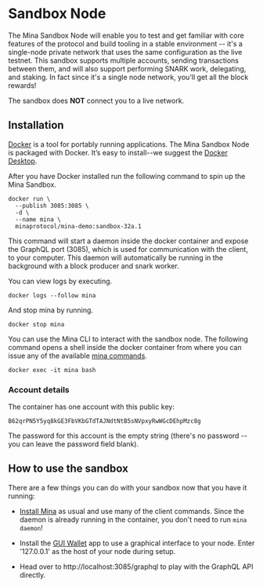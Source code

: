 
# Sandbox Node

The Mina Sandbox Node will enable you to test and get familiar with core features of the protocol and build tooling in a stable environment -- it's a single-node private network that uses the same configuration as the live testnet. This sandbox supports multiple accounts, sending transactions between them, and will also support performing SNARK work, delegating, and staking. In fact since it's a single node network, you'll get all the block rewards!

<Alert>

The sandbox does **NOT** connect you to a live network.

</Alert>

## Installation

[Docker](https://www.docker.com) is a tool for portably running applications. The Mina Sandbox Node is packaged with Docker. It’s easy to install--we suggest the [Docker Desktop](https://www.docker.com/products/docker-desktop).

After you have Docker installed run the following command to spin up the Mina Sandbox.

```
docker run \
  --publish 3085:3085 \
  -d \
  --name mina \
  minaprotocol/mina-demo:sandbox-32a.1
```

This command will start a daemon inside the docker container and expose the GraphQL port (3085), which is used for communication with the client, to your computer. This daemon will automatically be running in the background with a block producer and snark worker.

You can view logs by executing.

```
docker logs --follow mina
```

And stop mina by running.

```
docker stop mina
```

You can use the Mina CLI to interact with the sandbox node. The following command opens a shell inside the docker container from where you can issue any of the available [mina commands](/docs/using-mina/cli-reference).

```
docker exec -it mina bash
```

### Account details

The container has one account with this public key:

```
B62qrPN5Y5yq8kGE3FbVKbGTdTAJNdtNtB5sNVpxyRwWGcDEhpMzc8g
```

The password for this account is the empty string (there's no password -- you can leave the password field blank).

## How to use the sandbox

There are a few things you can do with your sandbox now that you have it running:

- [Install Mina](/docs/getting-started#installation) as usual and use many of the client commands. Since the daemon is already running in the container, you don't need to run `mina daemon`!

- Install the [GUI Wallet](/docs/gui-wallet) app to use a graphical interface to your node. Enter '127.0.0.1' as the host of your node during setup.

- Head over to http://localhost:3085/graphql to play with the GraphQL API directly.
